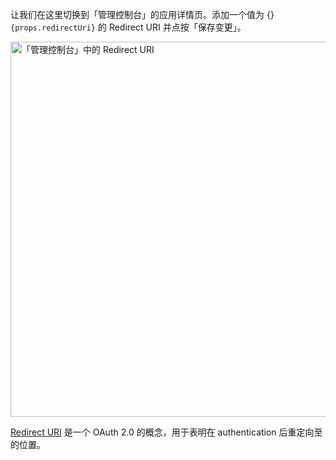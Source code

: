 <p>
  让我们在这里切换到「管理控制台」的应用详情页。添加一个值为 {}
  <code>{props.redirectUri}</code> 的 Redirect URI 并点按「保存变更」。
</p>

<img alt="「管理控制台」中的 Redirect URI" src={props.figureSrc} width="600px" />

[Redirect URI](https://www.oauth.com/oauth2-servers/redirect-uris/) 是一个 OAuth 2.0 的概念，用于表明在 authentication 后重定向至的位置。
